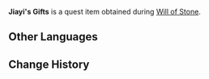 {{Item Infobox
|id           = 100560
|image        = Item Quest Gift.png
|type         = Quest Items
|description  = A huge, heavy bag of gifts bought by Jiayi for his daughter, Little Liu. Perhaps Jiayi would prefer to give it to his daughter himself?
|source1      = Given during [[Will of Stone]]
}}
'''Jiayi's Gifts''' is a quest item obtained during [[Will of Stone]].

==Other Languages==
{{Other Languages|default_hidden = 1
|en      = Jiayi's Gifts
|zhs     = 嘉义的礼物
|zhs_rm  = Jiāyí de Lǐwù
|zht     = 嘉毅的禮物
|zht_rm  = Jiāyí de Lǐwù
|ja      = 嘉義のプレゼント
|ja_rm   = Kagi no Purezento{{Assumed}}
|ko      = 가의의 선물
|ko_rm   = 
|es      = Regalo de Jiayi
|fr      = Cadeau de Jiayi
|ru      = Подарки Цзя И
|th      = ของขวัญของ Jiayi
|th_rm   = 
|vi      = Quà của Jiayi
|de      = Jiayis Geschenk
|id      = Hadiah Jiayi
|pt      = Presentes de Jiayi
}}

==Change History==
{{Change History|1.0}}